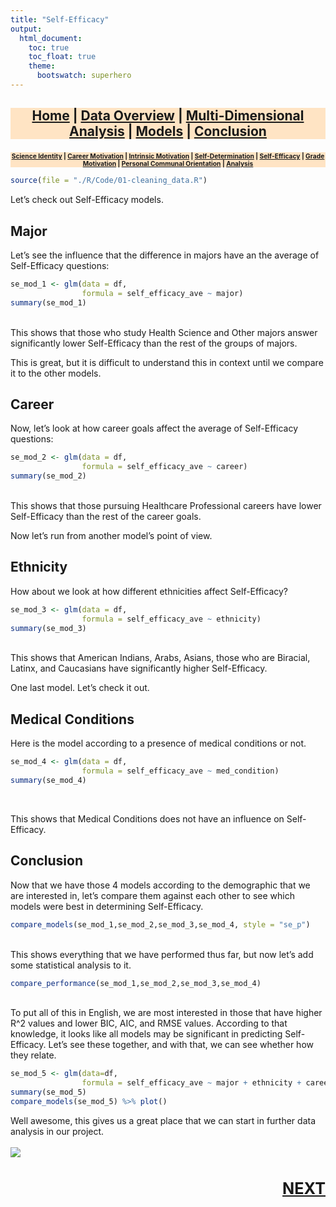 ```yaml
---
title: "Self-Efficacy"
output:
  html_document:
    toc: true
    toc_float: true
    theme:
      bootswatch: superhero
---
```

<h3 style="background-color:bisque;text-align:center;font-size:150%;">[Home](https://pbischoff3.github.io/) | [Data Overview](https://pbischoff3.github.io/data_overview/) | [Multi-Dimensional Analysis](https://pbischoff3.github.io/multi_dimensional_analysis/) | [Models](https://pbischoff3.github.io/models/) | [Conclusion](https://pbischoff3.github.io/Conclusion/)</h3>

<h4 style="background-color:bisque;text-align:center;font-size:73%;">[Science Identity](https://pbischoff3.github.io/models/si/) | [Career Motivation](https://pbischoff3.github.io/models/cm/) | [Intrinsic Motivation](https://pbischoff3.github.io/models/im/) | [Self-Determination](https://pbischoff3.github.io/models/sd/) | [Self-Efficacy](https://pbischoff3.github.io/models/se/) | [Grade Motivation](https://pbischoff3.github.io/models/gm)      | [Personal Communal Orientation](https://pbischoff3.github.io/models/per_com_orient/) | [Analysis](https://pbischoff3.github.io/models/analysis/)</h4>


```r
source(file = "./R/Code/01-cleaning_data.R")
```

Let's check out Self-Efficacy models. <br>

## Major
Let's see the influence that the difference in majors have an the average of Self-Efficacy questions:
<br>
```r
se_mod_1 <- glm(data = df,
                formula = self_efficacy_ave ~ major)
summary(se_mod_1)
```
<br>
This shows that those who study Health Science and Other majors answer significantly lower Self-Efficacy than the rest of the groups of majors.  <br>

This is great, but it is difficult to understand this in context until we compare it to the other models. 
<br>

## Career
Now, let's look at how career goals affect the average of Self-Efficacy questions:
<br>
```r
se_mod_2 <- glm(data = df,
                formula = self_efficacy_ave ~ career)
summary(se_mod_2)
```
<br>
This shows that those pursuing Healthcare Professional careers have lower Self-Efficacy than the rest of the career goals. <br>

Now let's run from another model's point of view. <br>

## Ethnicity
How about we look at how different ethnicities affect Self-Efficacy? <br>

```r
se_mod_3 <- glm(data = df,
                formula = self_efficacy_ave ~ ethnicity)
summary(se_mod_3)
```
<br>
This shows that American Indians, Arabs, Asians, those who are Biracial, Latinx, and Caucasians have significantly higher Self-Efficacy. <br>

One last model. Let's check it out. 

## Medical Conditions
Here is the model according to a presence of medical conditions or not. <br>
```r
se_mod_4 <- glm(data = df,
                formula = self_efficacy_ave ~ med_condition)
summary(se_mod_4)
```
<br>

This shows that Medical Conditions does not have an influence on Self-Efficacy.

## Conclusion
Now that we have those 4 models according to the demographic that we are interested in, let's compare them against each other to see which models were best in determining Self-Efficacy. <br>

```r
compare_models(se_mod_1,se_mod_2,se_mod_3,se_mod_4, style = "se_p") 

```
<br> 
This shows everything that we have performed thus far, but now let's add some statistical analysis to it.
<br>
```r
compare_performance(se_mod_1,se_mod_2,se_mod_3,se_mod_4) 

```
<br>
To put all of this in English, we are most interested in those that have higher R^2 values and lower BIC, AIC, and RMSE values. According to that knowledge, it looks like all models may be significant in predicting Self-Efficacy. Let's see these together, and with that, we can see whether how they relate. 
<br>

```r
se_mod_5 <- glm(data=df,
                formula = self_efficacy_ave ~ major + ethnicity + career + med_condition)
summary(se_mod_5) 
compare_models(se_mod_5) %>% plot()
```

Well awesome, this gives us a great place that we can start in further data analysis in our project. <br><br>
![](../../R/Images/models/se.gif)

<h3 style="text-align:right;font-size:180%;">[**NEXT**](https://pbischoff3.github.io/models/gm)